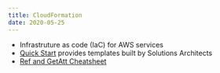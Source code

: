 ```yaml
---
title: CloudFormation
date: 2020-05-25
---
```


- Infrastruture as code (IaC) for AWS services
- [Quick Start](https://aws.amazon.com/quickstart/) provides templates built by Solutions Architects
- [Ref and GetAtt Cheatsheet](https://theburningmonk.com/cloudformation-ref-and-getatt-cheatsheet/)
